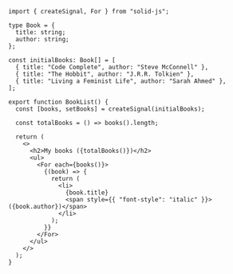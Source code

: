 ```tsx
import { createSignal, For } from "solid-js";

type Book = {
  title: string;
  author: string;
};

const initialBooks: Book[] = [
  { title: "Code Complete", author: "Steve McConnell" },
  { title: "The Hobbit", author: "J.R.R. Tolkien" },
  { title: "Living a Feminist Life", author: "Sarah Ahmed" },
];

export function BookList() {
  const [books, setBooks] = createSignal(initialBooks);

  const totalBooks = () => books().length;

  return (
    <>
      <h2>My books ({totalBooks()})</h2>
      <ul>
        <For each={books()}>
          {(book) => {
            return (
              <li>
                {book.title}
                <span style={{ "font-style": "italic" }}> ({book.author})</span>
              </li>
            );
          }}
        </For>
      </ul>
    </>
  );
}
```
